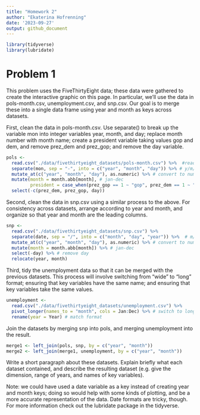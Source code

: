 ```yaml
---
title: "Homework 2"
author: "Ekaterina Hofrenning"
date: '2023-09-27'
output: github_document
---
```


```r
library(tidyverse)
library(lubridate)
```

# Problem 1

This problem uses the FiveThirtyEight data; these data were gathered to create the interactive graphic on this page. In particular, we’ll use the data in pols-month.csv, unemployment.csv, and snp.csv. Our goal is to merge these into a single data frame using year and month as keys across datasets.

First, clean the data in pols-month.csv. Use separate() to break up the variable mon into integer variables year, month, and day; replace month number with month name; create a president variable taking values gop and dem, and remove prez_dem and prez_gop; and remove the day variable.

```r
pols <- 
  read.csv("./data/fivethirtyeight_datasets/pols-month.csv") %>%  #read pols-month data
  separate(mon, sep = "-", into = c("year", "month", "day")) %>% # y/m/d variables
  mutate_at(c("year", "month", "day"), as.numeric) %>% # convert to numeric
  mutate(month = month.abb[month], # jan-dec
         president = case_when(prez_gop == 1 ~ "gop", prez_dem == 1 ~ "dem")) %>% # combine into president
  select(-c(prez_dem, prez_gop, day))
```

Second, clean the data in snp.csv using a similar process to the above. For consistency across datasets, arrange according to year and month, and organize so that year and month are the leading columns.

```r
snp <- 
  read.csv("./data/fivethirtyeight_datasets/snp.csv") %>%
  separate(date, sep = "/", into = c("month", "day", "year")) %>%  # m/d/y variables
  mutate_at(c("year", "month", "day"), as.numeric) %>% # convert to numeric
  mutate(month = month.abb[month]) %>% # jan-dec
  select(-day) %>% # remove day
  relocate(year, month)
```

Third, tidy the unemployment data so that it can be merged with the previous datasets. This process will involve switching from “wide” to “long” format; ensuring that key variables have the same name; and ensuring that key variables take the same values.

```r
unemployment <- 
  read.csv("./data/fivethirtyeight_datasets/unemployment.csv") %>%
  pivot_longer(names_to = "month", cols = Jan:Dec) %>% # switch to long format
  rename(year = Year) # match format
```

Join the datasets by merging snp into pols, and merging unemployment into the result.

```r
merge1 <- left_join(pols, snp, by = c("year", "month"))
merge2 <- left_join(merge1, unemployment, by = c("year", "month"))
```


Write a short paragraph about these datasets. Explain briefly what each dataset contained, and describe the resulting dataset (e.g. give the dimension, range of years, and names of key variables).

  

Note: we could have used a date variable as a key instead of creating year and month keys; doing so would help with some kinds of plotting, and be a more accurate representation of the data. Date formats are tricky, though. For more information check out the lubridate package in the tidyverse.

